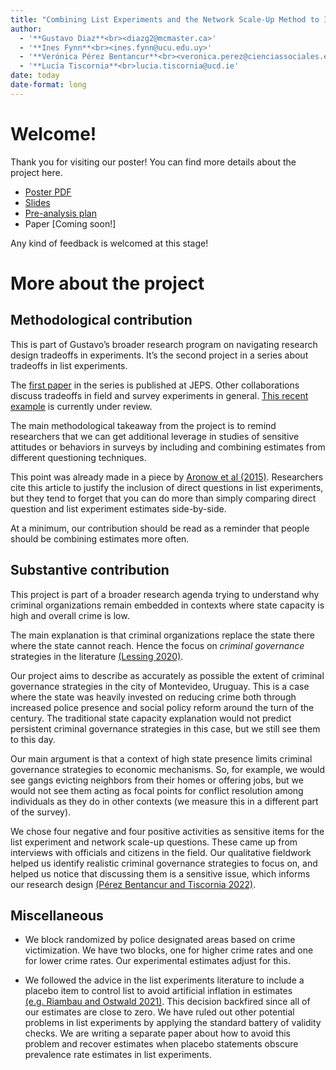 ```yaml
---
title: "Combining List Experiments and the Network Scale-Up Method to Improve Prevalence Estimates of Sensitive Attitudes and Behaviors"
author:
  - '**Gustavo Diaz**<br><diazg2@mcmaster.ca>' 
  - '**Ines Fynn**<br><ines.fynn@ucu.edu.uy>'
  - '**Verónica Pérez Bentancur**<br><veronica.perez@cienciassociales.edu.uy>'
  - '**Lucía Tiscornia**<br>lucia.tiscornia@ucd.ie'
date: today
date-format: long
---
```


# Welcome!

Thank you for visiting our poster! You can find more details about the project here.

- [Poster PDF](files/posters/list_nsum.pdf)
- [Slides](https://gustavodiaz.org/slides/list_nsum/maplemeth.html)
- [Pre-analysis plan](https://doi.org/10.17605/OSF.IO/9MCHG)
- Paper [Coming soon!]

Any kind of feedback is welcomed at this stage!

# More about the project

## Methodological contribution

This is part of Gustavo's broader research program on navigating research design tradeoffs in experiments. It's the second project in a series about tradeoffs in list experiments.

The [first paper](https://doi.org/10.1017/XPS.2023.24) in the series is published at JEPS. Other collaborations discuss tradeoffs in field and survey experiments in general. [This recent example](files/research/precision_retention.pdf) is currently under review.

The main methodological takeaway from the project is to remind researchers that we can get additional leverage in studies of sensitive attitudes or behaviors in surveys by including and combining estimates from different questioning techniques.

This point was already made in a piece by [Aronow et al (2015)](https://doi.org/10.1093/jssam/smu023). Researchers cite this article to justify the inclusion of direct questions in list experiments, but they tend to forget that you can do more than simply comparing direct question and list experiment estimates side-by-side. 

At a minimum, our contribution should be read as a reminder that people should be combining estimates more often.

## Substantive contribution

This project is part of a broader research agenda trying to understand why criminal organizations remain embedded in contexts where state capacity is high and overall crime is low.

The main explanation is that criminal organizations replace the state there where the state cannot reach. Hence the focus on  *criminal governance* strategies in the literature [(Lessing 2020)](https://doi.org/10.1017/S1537592720001243). 

Our project aims to describe as accurately as possible the extent of criminal governance strategies in the city of Montevideo, Uruguay. This is a case where the state was heavily invested on reducing crime both through increased police presence and social policy reform around the turn of the century. The traditional state capacity explanation would not predict persistent criminal governance strategies in this case, but we still see them to this day.

Our main argument is that a context of high state presence limits criminal governance strategies to economic mechanisms. So, for example, we would see gangs evicting neighbors from their homes or offering jobs, but we would not see them acting as focal points for conflict resolution among individuals as they do in other contexts (we measure this in a different part of the survey).

We chose four negative and four positive activities as sensitive items for the list experiment and network scale-up questions. These came up from interviews with officials and citizens in the field. Our qualitative fieldwork helped us identify realistic criminal governance strategies to focus on, and helped us notice that discussing them is a sensitive issue, which informs our research design [(Pérez Bentancur and Tiscornia 2022)](https://doi.org/10.1177/00491241221082595).


## Miscellaneous

- We block randomized by police designated areas based on crime victimization. We have two blocks, one for higher crime rates and one for lower crime rates. Our experimental estimates adjust for this.

- We followed the advice in the list experiments literature to include a placebo item to control list to avoid artificial inflation in estimates [(e.g. Riambau and Ostwald 2021)](https://doi.org/10.1017/psrm.2020.18). This decision backfired since all of our estimates are close to zero. We have ruled out other potential problems in list experiments by applying the standard battery of validity checks. We are writing a separate paper about how to avoid this problem and recover estimates when placebo statements obscure prevalence rate estimates in list experiments.

